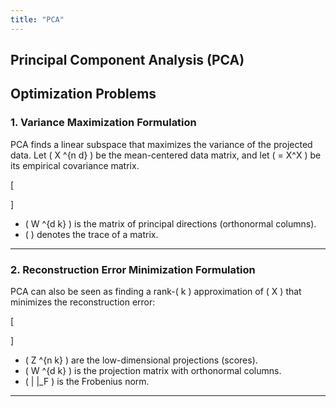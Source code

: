 ```yaml
---
title: "PCA"
---
```


## Principal Component Analysis (PCA)

## Optimization Problems

### 1. Variance Maximization Formulation

PCA finds a linear subspace that maximizes the variance of the projected data. Let ( X \in \mathbb{R}\^{n \times d} ) be the mean-centered data matrix, and let ( \Sigma = \frac{1}{n} X\^\top X ) be its empirical covariance matrix.

\[

\begin{aligned}
\text{maximize} \quad & \operatorname{Tr}(W^\top \Sigma W) \\
\text{subject to} \quad & W^\top W = I_k
\end{aligned}

\]

-   ( W \in \mathbb{R}\^{d \times k} ) is the matrix of principal directions (orthonormal columns).
-   ( \operatorname{Tr} ) denotes the trace of a matrix.

------------------------------------------------------------------------

### 2. Reconstruction Error Minimization Formulation

PCA can also be seen as finding a rank-( k ) approximation of ( X ) that minimizes the reconstruction error:

\[

\begin{aligned}
\text{minimize} \quad & \| X - ZW^\top \|_F^2 \\
\text{subject to} \quad & W^\top W = I_k
\end{aligned}

\]

-   ( Z \in \mathbb{R}\^{n \times k} ) are the low-dimensional projections (scores).
-   ( W \in \mathbb{R}\^{d \times k} ) is the projection matrix with orthonormal columns.
-   ( \| \cdot \|\_F ) is the Frobenius norm.

------------------------------------------------------------------------
